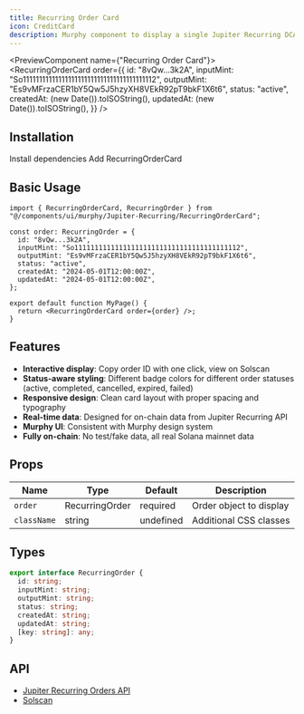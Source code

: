 ```yaml
---
title: Recurring Order Card
icon: CreditCard
description: Murphy component to display a single Jupiter Recurring DCA Order on Solana mainnet
---
```



<PreviewComponent name={"Recurring Order Card"}>
  <RecurringOrderCard order={{
    id: "8vQw...3k2A",
    inputMint: "So11111111111111111111111111111111111111112",
    outputMint: "Es9vMFrzaCER1bY5Qw5J5hzyXH8VEkR92pT9bkF1X6t6",
    status: "active",
    createdAt: (new Date()).toISOString(),
    updatedAt: (new Date()).toISOString(),
  }} />
</PreviewComponent>

## Installation

<Steps>
  <Step>
    Install dependencies
    <DependenciesInstallCommands packageUrl={"@solana/web3.js @solana/wallet-adapter-react sonner lucide-react"}/>
  </Step>
  <Step>
    Add RecurringOrderCard
    <InstallationCommands packageUrl={`${process.env.NEXT_PUBLIC_BASE_URL}/r/RecurringOrderCard.json`} />
  </Step>
</Steps>

## Basic Usage

```tsx
import { RecurringOrderCard, RecurringOrder } from "@/components/ui/murphy/Jupiter-Recurring/RecurringOrderCard";

const order: RecurringOrder = {
  id: "8vQw...3k2A",
  inputMint: "So11111111111111111111111111111111111111112",
  outputMint: "Es9vMFrzaCER1bY5Qw5J5hzyXH8VEkR92pT9bkF1X6t6",
  status: "active",
  createdAt: "2024-05-01T12:00:00Z",
  updatedAt: "2024-05-01T12:00:00Z",
};

export default function MyPage() {
  return <RecurringOrderCard order={order} />;
}
```

## Features

- **Interactive display**: Copy order ID with one click, view on Solscan
- **Status-aware styling**: Different badge colors for different order statuses (active, completed, cancelled, expired, failed)
- **Responsive design**: Clean card layout with proper spacing and typography
- **Real-time data**: Designed for on-chain data from Jupiter Recurring API
- **Murphy UI**: Consistent with Murphy design system
- **Fully on-chain**: No test/fake data, all real Solana mainnet data

## Props

| Name        | Type            | Default   | Description                       |
|-------------|-----------------|-----------|-----------------------------------|
| `order`     | RecurringOrder  | required  | Order object to display           |
| `className` | string          | undefined | Additional CSS classes            |

## Types

```ts
export interface RecurringOrder {
  id: string;
  inputMint: string;
  outputMint: string;
  status: string;
  createdAt: string;
  updatedAt: string;
  [key: string]: any;
}
```

## API

- [Jupiter Recurring Orders API](https://dev.jup.ag/docs/recurring-api/get-recurring-orders)
- [Solscan](https://solscan.io/) 
